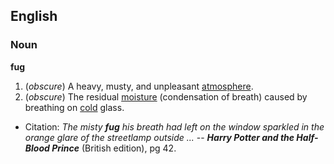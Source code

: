 ==English==
===Noun===
'''fug'''
#(''obscure'') A heavy, musty, and unpleasant [[atmosphere]].
#(''obscure'') The residual [[moisture]] (condensation of breath) caused by breathing on [[cold]] glass.

*Citation: ''The misty '''fug''' his breath had left on the window sparkled in the orange glare of the streetlamp outside ...'' -- '''''Harry Potter and the Half-Blood Prince''''' (British edition), pg 42.